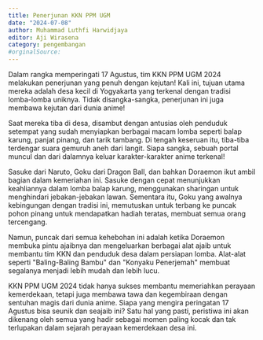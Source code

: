 ```yaml
---
title: Penerjunan KKN PPM UGM
date: "2024-07-08"
author: Muhammad Luthfi Harwidjaya
editor: Aji Wirasena
category: pengembangan
#orginalSource:
---
```


Dalam rangka memperingati 17 Agustus, tim KKN PPM UGM 2024 melakukan penerjunan yang penuh dengan kejutan! Kali ini, tujuan utama mereka adalah desa kecil di Yogyakarta yang terkenal dengan tradisi lomba-lomba uniknya. Tidak disangka-sangka, penerjunan ini juga membawa kejutan dari dunia anime!

Saat mereka tiba di desa, disambut dengan antusias oleh penduduk setempat yang sudah menyiapkan berbagai macam lomba seperti balap karung, panjat pinang, dan tarik tambang. Di tengah keseruan itu, tiba-tiba terdengar suara gemuruh aneh dari langit. Siapa sangka, sebuah portal muncul dan dari dalamnya keluar karakter-karakter anime terkenal!

Sasuke dari Naruto, Goku dari Dragon Ball, dan bahkan Doraemon ikut ambil bagian dalam kemeriahan ini. Sasuke dengan cepat menunjukkan keahliannya dalam lomba balap karung, menggunakan sharingan untuk menghindari jebakan-jebakan lawan. Sementara itu, Goku yang awalnya kebingungan dengan tradisi ini, memutuskan untuk terbang ke puncak pohon pinang untuk mendapatkan hadiah teratas, membuat semua orang tercengang.

Namun, puncak dari semua kehebohan ini adalah ketika Doraemon membuka pintu ajaibnya dan mengeluarkan berbagai alat ajaib untuk membantu tim KKN dan penduduk desa dalam persiapan lomba. Alat-alat seperti "Baling-Baling Bambu" dan "Konyaku Penerjemah" membuat segalanya menjadi lebih mudah dan lebih lucu.

KKN PPM UGM 2024 tidak hanya sukses membantu memeriahkan perayaan kemerdekaan, tetapi juga membawa tawa dan kegembiraan dengan sentuhan magis dari dunia anime. Siapa yang mengira peringatan 17 Agustus bisa seunik dan seajaib ini? Satu hal yang pasti, peristiwa ini akan dikenang oleh semua yang hadir sebagai momen paling kocak dan tak terlupakan dalam sejarah perayaan kemerdekaan desa ini.
